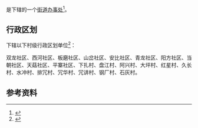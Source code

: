 {{中国乡级行政区|52/23/28/005/000}}

'''{{PAGENAMEBASE}}'''是{{PRC admin/fullname|52/23/28/005/000|3}}下辖的一个[[街道办事处|街道办事处]]<ref>{{PRC admin/ref sgc|{{PRC admin/parent|52/23/28/005/000}}}}</ref>。

== 行政区划 ==
{{PAGENAMEBASE}}下辖以下村级行政区划单位<ref>{{PRC admin/ref sgc|52/23/28/005/000}}</ref>：

双龙社区、西河社区、板磨社区、山岔社区、安比社区、青龙社区、阳方社区、当朝社区、天菇社区、平寨社区、下扎村、盘江村、阿兴村、大坪村、红星村、久长村、水冲村、排冗村、冗华村、冗讲村、钢厂村、石灰村。

== 参考资料 ==
{{reflist}}

{{贵州行政区划小作品}}
{{PRC admin/navcat|52/23/28/005/000}}